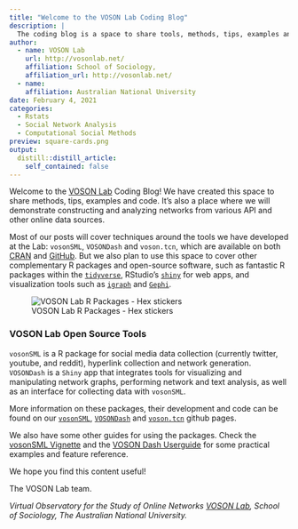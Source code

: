 ```yaml
---
title: "Welcome to the VOSON Lab Coding Blog"
description: |
  The coding blog is a space to share tools, methods, tips, examples and code. A place to collect data, construct and analyze online networks.
author:
  - name: VOSON Lab 
    url: http://vosonlab.net/
    affiliation: School of Sociology,
    affiliation_url: http://vosonlab.net/
  - name:  
    affiliation: Australian National University
date: February 4, 2021
categories:
  - Rstats
  - Social Network Analysis
  - Computational Social Methods
preview: square-cards.png
output:
  distill::distill_article:
    self_contained: false
---
```


Welcome to the [VOSON Lab](http://vosonlab.net/) Coding Blog! We have created this space to share methods, tips, examples and code. It's also a place where we will demonstrate constructing and analyzing networks from various API and other online data sources. 

Most of our posts will cover techniques around the tools we have developed at the Lab: `vosonSML`, `VOSONDash` and `voson.tcn`, which are available on both [CRAN](https://cran.r-project.org/package=vosonSML) and [GitHub](https://github.com/vosonlab). But we also plan to use this space to cover other complementary R packages and open-source software, such as fantastic R packages within the [`tidyverse`](https://www.tidyverse.org/), RStudio's [`shiny`](https://www.rstudio.com/products/shiny/) for web apps, and visualization tools such as [`igraph`](https://igraph.org/r/) and [`Gephi`](https://gephi.org/).

![VOSON Lab R Packages - Hex stickers](VOSON-tools.png)

### VOSON Lab Open Source Tools

`vosonSML` is a R package for social media data collection (currently twitter, youtube, and reddit), hyperlink collection and network generation. `VOSONDash` is a `Shiny` app that integrates tools for visualizing and manipulating network graphs, performing network and text analysis, as well as an interface for collecting data with `vosonSML`.

More information on these packages, their development and code can be found on our [`vosonSML`](https://github.com/vosonlab/vosonSML), [`VOSONDash`](https://github.com/vosonlab/VOSONDash) and [`voson.tcn`](https://github.com/vosonlab/voson.tcn) github pages. 

We also have some other guides for using the packages. Check the [vosonSML Vignette](https://vosonlab.github.io/vosonSML/articles/Intro-to-vosonSML.html) and the [VOSON Dash Userguide](https://vosonlab.github.io/VOSONDashDocs/) for some practical examples and feature reference. 

We hope you find this content useful!

The VOSON Lab team.

*Virtual Observatory for the Study of Online Networks [VOSON Lab](http://vosonlab.net/), School of Sociology, The Australian National University.*
